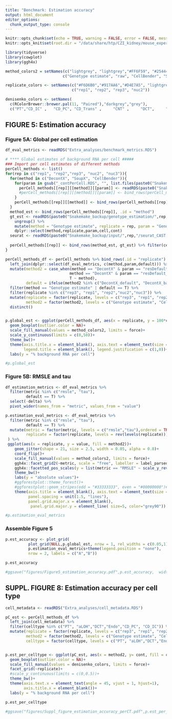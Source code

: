 ```yaml
---
title: "Benchmark: Estimation accuracy"
output: html_document
editor_options: 
  chunk_output_type: console
---
```


```r
knitr::opts_chunk$set(echo = TRUE, warning = FALSE, error = FALSE, message = FALSE)
knitr::opts_knit$set(root.dir = "/data/share/htp/CZI_kidney/mouse_experiments/backgroundRNA")

library(tidyverse)
library(cowplot)
library(ggh4x)

method_colors2 = setNames(c("lightgrey", "lightgrey","#FF6F59", "#254441", "#43AA8B", "#9EEED2"),
                         c("Genotype estimate", "raw", "CellBender", "SoupX", "DecontX_default", "DecontX_background"))

replicate_colors <- setNames(c("#F6D6B0","#917AA6","#D4E7A5", "lightgrey"), 
                             c("rep1", "rep2", "rep3", "nuc2")) 

denisenko_colors <- setNames(
  c(RColorBrewer::brewer.pal(11, "Paired"),"darkgrey","grey"),
  c("PT","CD_IC" ,   "CD_PC", "CD_Trans" ,     "CNT" ,     "DCT",     "Endo",      "Fib","aLOH",   "dLOH",    "MC" ,    "Podo","Immune"))
```


## FIGURE 5: Estimation accuracy

### Figure 5A: Global per cell estimation

```r
df_eval_metrics <- readRDS("Extra_analyses/benchmark_metrics.RDS")

# **** Global estimates of background RNA per cell #####
### Import per cell estimates of different methods
perCell_methods <- list()
for(rep in c("rep1", "rep2","rep3", "nuc2", "nuc3")){ 
  for(method in c("DecontX", "SoupX", "CellBender")){
    for(param in gsub("_contPerCell.RDS", "", list.files(paste0("Snakemake_backup/benchmark/corrected/",method,"/",rep), pattern = "_contPerCell"))){
      perCell_methods[[rep]][[method]][[param]] <- readRDS(paste0("Snakemake_backup/benchmark/corrected/",method,"/",rep,"/",param,"_contPerCell.RDS"))
      #perCell_methods[[rep]][[method]][[param]] <- bind_rows(perCell_methods[[rep]][[method]], .id = "parameters")
    }
    perCell_methods[[rep]][[method]] <- bind_rows(perCell_methods[[rep]][[method]], .id = "param")
  }
  method_est <- bind_rows(perCell_methods[[rep]], .id = "method")
  gt_est <- readRDS(paste0("Snakemake_backup/genotype_estimation/",rep,"/perCell_noMito_CAST_binom.RDS")) %>% 
    ungroup() %>% 
    mutate(method = "Genotype estimate", replicate = rep, param = "Genotype estimate", cont = contPerCell_binom) %>% 
    dplyr::select(method,replicate,param,cell,cont)
  seurat <- readRDS(paste0("Snakemake_backup/input/",rep,"/seurat_CAST.RDS"))
  
  perCell_methods[[rep]] <- bind_rows(method_est, gt_est) %>% filter(cell %in% colnames(seurat))
}

perCell_methods_df <- perCell_methods %>% bind_rows(.id = "replicate") %>% 
  left_join(dplyr::select(df_eval_metrics, c(method,param,default))) %>% 
  mutate(method2 = case_when(method == "DecontX" & param == "resDefault_emptyFalse" ~ "DecontX_default",
                            method == "DecontX" & param == "resDefault_emptyTrue" ~ "DecontX_background",
                            T ~ method),
         default = ifelse(method2 %in% c("DecontX_default", "DecontX_background"), T, default)) %>% 
  filter(method == "Genotype estimate" | default == T) %>% 
  filter(replicate %in% c("rep3", "rep1", "rep2","nuc2","nuc3")) %>% 
  mutate(replicate = factor(replicate, levels = c("rep3", "rep1", "rep2", "nuc3", "nuc2")),
         method2 = factor(method2, levels = c("Genotype estimate", "CellBender","SoupX", "DecontX_default", "DecontX_background"))) %>% 
  distinct()


p.global_est <- ggplot(perCell_methods_df, aes(x = replicate, y = 100*cont,fill = method2))+
  geom_boxplot(outlier.color = NA)+
  scale_fill_manual(values = method_colors2, limits = force)+
  scale_y_continuous(limits = c(0,50))+
  theme_bw()+
  theme(axis.title.x = element_blank(), axis.text = element_text(size = 11),
        legend.title = element_blank(), legend.justification = c(1,0))+
  labs(y = "% background RNA per cell")

#p.global_est
```

### Figure 5B: RMSLE and tau

```r
df_estimation_metrics <- df_eval_metrics %>% 
  filter(metric %in% c("rmsle", "tau"),
         default == T) %>% 
  select(-delta) %>% 
  pivot_wider(names_from = "metric", values_from = "value")

p.estimation_eval_metrics <- df_eval_metrics %>% 
  filter(metric %in% c("rmsle", "tau"),
         default == T) %>% 
  mutate(metric = factor(metric, levels = c("rmsle","tau"),ordered = TRUE, labels=c("RMSLE", expression(paste("Kendall's ",tau)))),
         replicate = factor(replicate, levels = rev(levels(replicate)))
 ) %>% 
 ggplot(aes(x = replicate, y = value, fill = method2))+
    geom_jitter(shape = 21, size = 2.5, width = 0.05, alpha = 0.8)+
    coord_flip()+
    scale_fill_manual(values = method_colors2, limits = force)+
    ggh4x::facet_grid2(~metric, scale = "free", labeller = label_parsed)+
    ggh4x::facetted_pos_scales(y = list(metric == "RMSLE" ~ scale_y_reverse()))+
    theme_bw()+
    labs(y = "absolute values")+
    #ggforestplot::theme_forest()+
    #ggforestplot::geom_stripes(odd = "#33333333", even = "#00000000")#+
    theme(axis.title = element_blank(), axis.text = element_text(size = 11), #axis.text.y = element_text(size = 11)
          panel.spacing = unit(1.5, "lines"),
          panel.grid.major.x = element_blank(),
           panel.grid.major.y = element_line( size=5, color="grey90"))

#p.estimation_eval_metrics
```

### Assemble Figure 5

```r
p.est_accuracy <- plot_grid(
          plot_grid(NULL,p.global_est, nrow = 1, rel_widths = c(0.05,1)),
          p.estimation_eval_metrics+theme(legend.position = "none"),
          nrow = 2, labels = c("A","B"))

p.est_accuracy

#ggsave("figures/Figure5_estimation_accuracy.pdf",p.est_accuracy,  width = 5, height = 4.5)
```


## SUPPL. FIGURE 8: Estimation accuracy per cell type 

```r
cell_metadata <- readRDS("Extra_analyses/cell_metadata.RDS")

pC_est <- perCell_methods_df %>%  
  left_join(cell_metadata) %>% 
  filter(celltype %in% c("PT", "aLOH","DCT","Endo","CD_PC", "CD_IC")) %>% 
  mutate(replicate = factor(replicate, levels = c("rep3", "rep1", "rep2", "nuc3", "nuc2")),
         method2 = factor(method2, levels = c("Genotype estimate", "CellBender","SoupX", "DecontX_default", "DecontX_background")),
         celltype = factor(celltype, levels = c("PT", "aLOH","DCT","Endo","CD_PC", "CD_IC")))


p.est_per_celltype <- ggplot(pC_est, aes(x = method2, y= cont, fill = celltype))+
  geom_boxplot(outlier.color = NA)+
  scale_fill_manual(values = denisenko_colors, limits = force)+
  facet_grid(~replicate)+
  #scale_y_continuous(limits = c(0,0.5))+
  theme_bw()+
  theme(axis.text.x = element_text(angle = 45, vjust = 1, hjust=1), 
        axis.title.x = element_blank())+
  labs(y = "% background RNA per cell")

p.est_per_celltype

#ggsave("figures/Suppl_figure_estimation_accuracy_perCT.pdf",p.est_per_celltype,  width = 12, height = 3.5)
```
